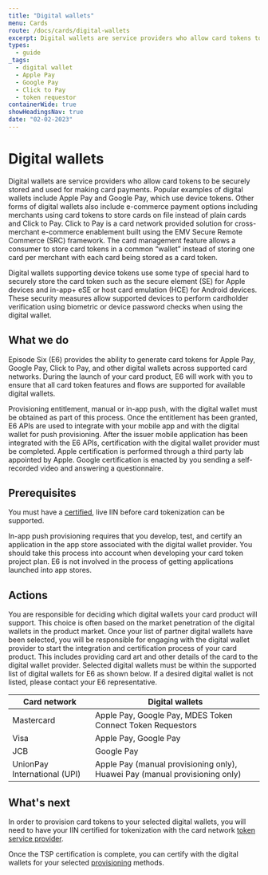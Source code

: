 ```yaml
---
title: "Digital wallets"
menu: Cards
route: /docs/cards/digital-wallets
excerpt: Digital wallets are service providers who allow card tokens to be securely stored and used for making card payments.
types:
  - guide
_tags:
  - digital wallet
  - Apple Pay
  - Google Pay
  - Click to Pay
  - token requestor
containerWide: true
showHeadingsNav: true
date: "02-02-2023"
---
```


# Digital wallets

Digital wallets are service providers who allow card tokens to be securely stored and used for making card payments. Popular examples of digital wallets include Apple Pay and Google Pay, which use device tokens. Other forms of digital wallets also include e-commerce payment options including merchants using card tokens to store cards on file instead of plain cards and Click to Pay. Click to Pay is a card network provided solution for cross-merchant e-commerce enablement built using the EMV Secure Remote Commerce (SRC) framework. The card management feature allows a consumer to store card tokens in a common “wallet” instead of storing one card per merchant with each card being stored as a card token.

Digital wallets supporting device tokens use some type of special hard to securely store the card token such as the secure element (SE) for Apple devices and in-app+ eSE or host card emulation (HCE) for Android devices. These security measures allow supported devices to perform cardholder verification using biometric or device password checks when using the digital wallet.

## What we do

Episode Six (E6) provides the ability to generate card tokens for Apple Pay, Google Pay, Click to Pay, and other digital wallets across supported card networks. During the launch of your card product, E6 will work with you to ensure that all card token features and flows are supported for available digital wallets.

Provisioning entitlement, manual or in-app push, with the digital wallet must be obtained as part of this process. Once the entitlement has been granted, E6 APIs are used to integrate with your mobile app and with the digital wallet for push provisioning. After the issuer mobile application has been integrated with the E6 APIs, certification with the digital wallet provider must be completed. Apple certification is performed through a third party lab appointed by Apple. Google certification is enacted by you sending a self-recorded video and answering a questionnaire.

## Prerequisites

You must have a [certified](/docs/cards/certification), live IIN before card tokenization can be supported.

In-app push provisioning requires that you develop, test, and certify an application in the app store associated with the digital wallet provider. You should take this process into account when developing your card token project plan. E6 is not involved in the process of getting applications launched into app stores.

## Actions

You are responsible for deciding which digital wallets your card product will support. This choice is often based on the market penetration of the digital wallets in the product market. Once your list of partner digital wallets have been selected, you will be responsible for engaging with the digital wallet provider to start the integration and certification process of your card product. This includes providing card art and other details of the card to the digital wallet provider. Selected digital wallets must be within the supported list of digital wallets for E6 as shown below. If a desired digital wallet is not listed, please contact your E6 representative.

| Card network | Digital wallets |
| -- | -- |
| Mastercard | Apple Pay, Google Pay, MDES Token Connect Token Requestors |
| Visa | Apple Pay, Google Pay |
| JCB | Google Pay |
| UnionPay International (UPI) | Apple Pay (manual provisioning only), Huawei Pay (manual provisioning only) |

## What's next

In order to provision card tokens to your selected digital wallets, you will need to have your IIN certified for tokenization with the card network [token service provider](/docs/cards/token-service-providers).

Once the TSP certification is complete, you can certify with the digital wallets for your selected [provisioning](/docs/cards/token-provisioning) methods.